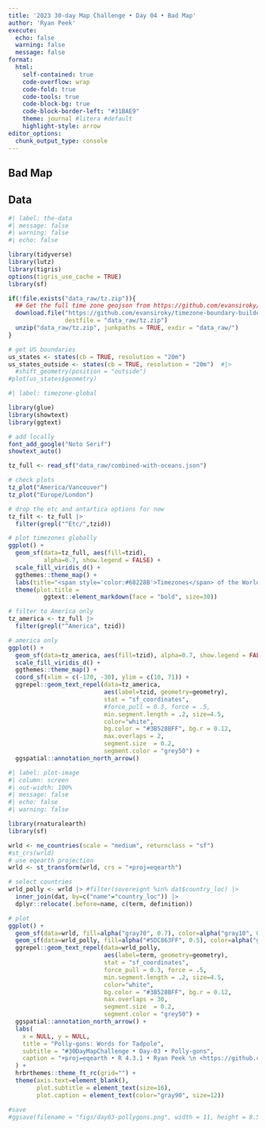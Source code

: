 ```yaml
---
title: '2023 30-day Map Challenge • Day 04 • Bad Map'
author: 'Ryan Peek'
execute:
  echo: false
  warning: false
  message: false
format: 
  html:
    self-contained: true
    code-overflow: wrap
    code-fold: true
    code-tools: true
    code-block-bg: true
    code-block-border-left: "#31BAE9"
    theme: journal #litera #default
    highlight-style: arrow
editor_options: 
  chunk_output_type: console
---
```


## Bad Map    


## Data


```r
#| label: the-data
#| message: false
#| warning: false
#| echo: false

library(tidyverse)
library(lutz)
library(tigris)
options(tigris_use_cache = TRUE)
library(sf)

if(!file.exists("data_raw/tz.zip")){
  ## Get the full time zone geojson from https://github.com/evansiroky/timezone-boundary-builder
  download.file("https://github.com/evansiroky/timezone-boundary-builder/releases/download/2019a/timezones-with-oceans.geojson.zip",
                destfile = "data_raw/tz.zip")
  unzip("data_raw/tz.zip", junkpaths = TRUE, exdir = "data_raw/")
}

# get US boundaries
us_states <- states(cb = TRUE, resolution = "20m")  
us_states_outside <- states(cb = TRUE, resolution = "20m")  #|> 
  #shift_geometry(position = "outside")
#plot(us_states$geometry)

```

```r
#| label: timezone-global

library(glue)
library(showtext)
library(ggtext)

# add locally
font_add_google("Noto Serif")
showtext_auto()

tz_full <- read_sf("data_raw/combined-with-oceans.json")

# check plots
tz_plot("America/Vancouver")
tz_plot("Europe/London")

# drop the etc and antartica options for now
tz_filt <- tz_full |> 
  filter(grepl("^Etc/",tzid))

# plot timezones globally
ggplot() + 
  geom_sf(data=tz_full, aes(fill=tzid), 
          alpha=0.7, show.legend = FALSE) +
  scale_fill_viridis_d() + 
  ggthemes::theme_map() +
  labs(title="<span style='color:#68228B'>Timezones</span> of the World") +
  theme(plot.title = 
          ggtext::element_markdown(face = "bold", size=30))

# filter to America only
tz_america <- tz_full |> 
  filter(grepl("^America", tzid))

# america only
ggplot() + 
  geom_sf(data=tz_america, aes(fill=tzid), alpha=0.7, show.legend = FALSE) +
  scale_fill_viridis_d() +
  ggthemes::theme_map() +
  coord_sf(xlim = c(-170, -30), ylim = c(10, 71)) +
  ggrepel::geom_text_repel(data=tz_america,
                           aes(label=tzid, geometry=geometry), 
                           stat = "sf_coordinates", 
                           #force_pull = 0.3, force = .5,
                           min.segment.length = .2, size=4.5,
                           color="white",
                           bg.color = "#3B528BFF", bg.r = 0.12,
                           max.overlaps = 2,
                           segment.size  = 0.2,
                           segment.color = "grey50") +
  ggspatial::annotation_north_arrow()

```



```r
#| label: plot-image
#| column: screen
#| out-width: 100%
#| message: false
#| echo: false
#| warning: false

library(rnaturalearth)
library(sf)

wrld <- ne_countries(scale = "medium", returnclass = "sf")
#st_crs(wrld)
# use eqearth projection
wrld <- st_transform(wrld, crs = "+proj=eqearth")

# select countries 
wrld_polly <- wrld |> #filter(sovereignt %in% dat$country_loc) |> 
  inner_join(dat, by=c("name"="country_loc")) |> 
  dplyr::relocate(.before=name, c(term, definition))

# plot
ggplot() +
  geom_sf(data=wrld, fill=alpha("gray70", 0.7), color=alpha("gray10", 0.5)) +
  geom_sf(data=wrld_polly, fill=alpha("#5DC863FF", 0.5), color=alpha("gray10", 0.7), linewidth=0.5) +
  ggrepel::geom_text_repel(data=wrld_polly,
                           aes(label=term, geometry=geometry), 
                           stat = "sf_coordinates", 
                           force_pull = 0.3, force = .5,
                           min.segment.length = .2, size=4.5,
                           color="white",
                           bg.color = "#3B528BFF", bg.r = 0.12,
                           max.overlaps = 30,
                           segment.size  = 0.2,
                           segment.color = "grey50") +
  ggspatial::annotation_north_arrow() +
  labs(
    x = NULL, y = NULL,
    title = "Polly-gons: Words for Tadpole",
    subtitle = "#30DayMapChallenge • Day-03 • Polly-gons",
    caption = "+proj=eqearth • R 4.3.1 • Ryan Peek \n <https://github.com/ryanpeek/2023_30-day-map-challenge/>",
  ) +
  hrbrthemes::theme_ft_rc(grid="") +
  theme(axis.text=element_blank(),
        plot.subtitle = element_text(size=16),
        plot.caption = element_text(color="gray90", size=12))

#save
#ggsave(filename = "figs/day03-pollygons.png", width = 11, height = 8.5, dpi=300, bg = "white")


```
